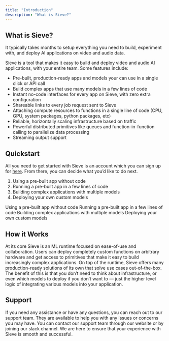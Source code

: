 ```yaml
---
title: "Introduction"
description: "What is Sieve?"
---
```


## What is Sieve?

It typically takes months to setup everything you need to build, experiment with, and deploy AI applications on video and audio data.

Sieve is a tool that makes it easy to build and deploy video and audio AI applications, with your entire team. Some features include:

- Pre-built, production-ready apps and models your can use in a single click or API call
- Build complex apps that use many models in a few lines of code
- Instant no-code interfaces for every app on Sieve, with zero extra configuration
- Shareable links to every job request sent to Sieve
- Attaching compute resources to functions in a single line of code (CPU, GPU, system packages, python packages, etc)
- Reliable, horizontally scaling infrastructure based on traffic
- Powerful distributed primitives like queues and function-in-function calling to parallelize data processing
- Streaming output support

## **Quickstart**

All you need to get started with Sieve is an account which you can sign up for [here](https://www.sievedata.com/). From there, you can decide what you’d like to do next.

1. Using a pre-built app without code
2. Running a pre-built app in a few lines of code
3. Building complex applications with multiple models
4. Deploying your own custom models

<CardGroup cols={2}>
<Card
title="Pre-built apps without code"
href="/guide/running-apps/intro"
icon="timer"
color="#ea5a0c"
>
Using a pre-built app without code
</Card>
<Card
href="/guide/custom-apps/intro"
title="Pre-built apps with code"
icon="server"
color="#0285c7"
>
Running a pre-built app in a few lines of code
</Card>
<Card
href="/guide/examples/noise-removal"
title="Complex Applications"
icon="square-terminal"
color="#16a34a"
>
Building complex applications with multiple models
</Card>
<Card
href="/guide/examples/noise-removal"
title="Custom Models"
icon="square-terminal"
color="#16a34a"
>
Deploying your own custom models
</Card>
</CardGroup>

## **[](http://localhost:3000/guide/intro#how-it-works)How it Works**

At its core Sieve is an ML runtime focused on ease-of-use and collaboration. Users can deploy completely custom functions on arbitrary hardware and get access to primitives that make it easy to build increasingly complex applications. On top of the runtime, Sieve offers many production-ready solutions of its own that solve use cases out-of-the-box. The benefit of this is that you don’t need to think about infrastructure, or even which models to deploy if you don’t want to — just the higher level logic of integrating various models into your application.

## Support

If you need any assistance or have any questions, you can reach out to our support team. They are available to help you with any issues or concerns you may have. You can contact our support team through our website or by joining our slack channel. We are here to ensure that your experience with Sieve is smooth and successful.

